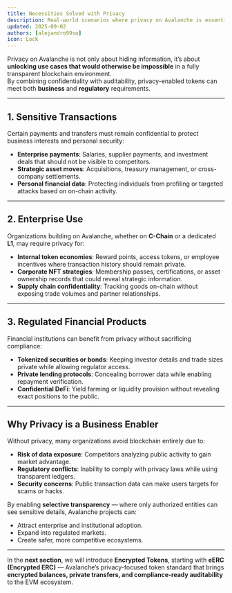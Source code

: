 ```yaml
---
title: Necessities Solved with Privacy
description: Real-world scenarios where privacy on Avalanche is essential.
updated: 2025-09-02
authors: [alejandro99so]
icon: Lock
---
```


Privacy on Avalanche is not only about hiding information, it’s about **unlocking use cases that would otherwise be impossible** in a fully transparent blockchain environment.  
By combining confidentiality with auditability, privacy-enabled tokens can meet both **business** and **regulatory** requirements.

---

## 1. Sensitive Transactions

Certain payments and transfers must remain confidential to protect business interests and personal security:
- **Enterprise payments**: Salaries, supplier payments, and investment deals that should not be visible to competitors.
- **Strategic asset moves**: Acquisitions, treasury management, or cross-company settlements.
- **Personal financial data**: Protecting individuals from profiling or targeted attacks based on on-chain activity.

---

## 2. Enterprise Use

Organizations building on Avalanche, whether on **C-Chain** or a dedicated **L1**, may require privacy for:
- **Internal token economies**: Reward points, access tokens, or employee incentives where transaction history should remain private.
- **Corporate NFT strategies**: Membership passes, certifications, or asset ownership records that could reveal strategic information.
- **Supply chain confidentiality**: Tracking goods on-chain without exposing trade volumes and partner relationships.

---

## 3. Regulated Financial Products

Financial institutions can benefit from privacy without sacrificing compliance:
- **Tokenized securities or bonds**: Keeping investor details and trade sizes private while allowing regulator access.
- **Private lending protocols**: Concealing borrower data while enabling repayment verification.
- **Confidential DeFi**: Yield farming or liquidity provision without revealing exact positions to the public.

---

## Why Privacy is a Business Enabler

Without privacy, many organizations avoid blockchain entirely due to:
- **Risk of data exposure**: Competitors analyzing public activity to gain market advantage.
- **Regulatory conflicts**: Inability to comply with privacy laws while using transparent ledgers.
- **Security concerns**: Public transaction data can make users targets for scams or hacks.

By enabling **selective transparency** — where only authorized entities can see sensitive details, Avalanche projects can:
- Attract enterprise and institutional adoption.
- Expand into regulated markets.
- Create safer, more competitive ecosystems.

---

In the **next section**, we will introduce **Encrypted Tokens**, starting with **eERC (Encrypted ERC)** — Avalanche’s privacy-focused token standard that brings **encrypted balances, private transfers, and compliance-ready auditability** to the EVM ecosystem.
